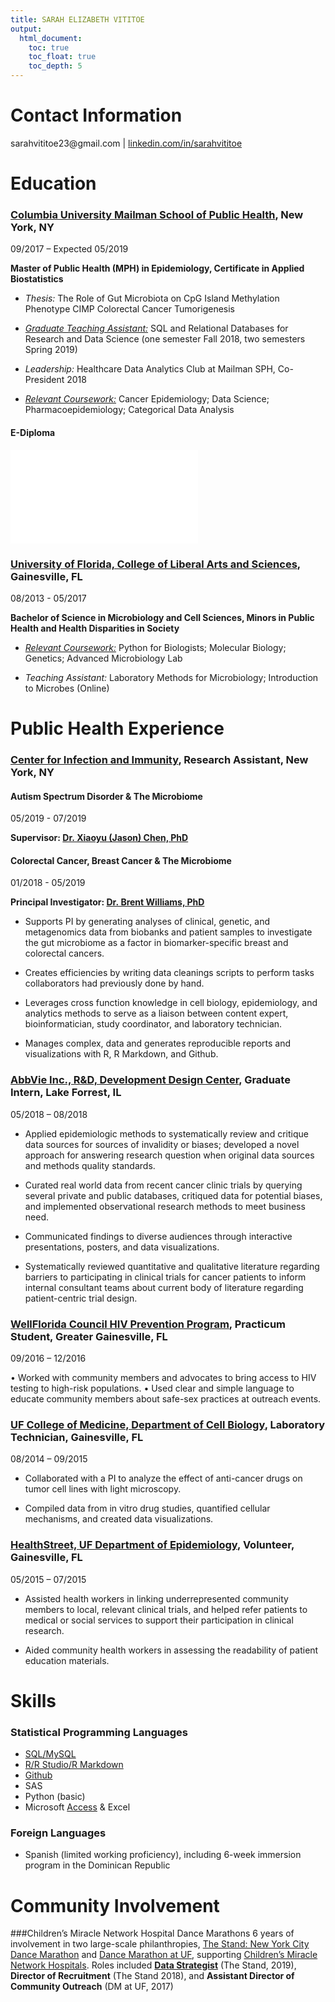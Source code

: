 ```yaml
---
title: SARAH ELIZABETH VITITOE
output:
  html_document: 
    toc: true
    toc_float: true
    toc_depth: 5
---
```

# Contact Information 

sarahvititoe23@gmail.com | [linkedin.com/in/sarahvititoe](linkedin.com/in/sarahvititoe)

# Education
### **[Columbia University Mailman School of Public Health](https://www.mailman.columbia.edu/academics/departments/epidemiology), New York, NY**

09/2017 – Expected 05/2019

**Master of Public Health (MPH) in Epidemiology, Certificate in Applied Biostatistics**

* *Thesis:* The Role of Gut Microbiota on CpG Island Methylation Phenotype CIMP Colorectal Cancer Tumorigenesis

* [*Graduate Teaching Assistant:*](portfolio_db.html) SQL and Relational Databases for Research and Data Science (one semester Fall 2018, two semesters Spring 2019)

* *Leadership:* Healthcare Data Analytics Club at Mailman SPH, Co-President 2018 

* *[Relevant Coursework:](course_list.html)* Cancer Epidemiology; Data Science; Pharmacoepidemiology; Categorical Data Analysis 

#### E-Diploma

<embed src="images/mph_diploma.pdf" align="center">

### **[University of Florida, College of Liberal Arts and Sciences](https://catalog.ufl.edu/UGRD/colleges-schools/UGLAS/MCY_BS/), Gainesville, FL**

08/2013 - 05/2017

**Bachelor of Science in Microbiology and Cell Sciences, Minors in Public Health and Health Disparities in Society**

* *[Relevant Coursework:](course_list.html)* Python for Biologists; Molecular Biology; Genetics; Advanced Microbiology Lab

*	*Teaching Assistant:* Laboratory Methods for Microbiology; Introduction to Microbes (Online)

# Public Health Experience

### **[Center for Infection and Immunity](https://www.mailman.columbia.edu/research/center-infection-and-immunity/chronic-diseases-microbiome), Research Assistant, New York, NY**    

#### Autism Spectrum Disorder & The Microbiome 
05/2019 - 07/2019

**Supervisor: [Dr. Xiaoyu (Jason) Chen, PhD](https://www.mailman.columbia.edu/research/center-infection-and-immunity/xiaoyu-jason-chen)**

#### Colorectal Cancer, Breast Cancer & The Microbiome
01/2018 - 05/2019

**Principal Investigator: [Dr. Brent Williams, PhD](https://www.mailman.columbia.edu/research/center-infection-and-immunity/brent-williams-phd)**

- Supports PI by generating analyses of clinical, genetic, and metagenomics data from biobanks and patient samples to investigate the gut microbiome as a factor in biomarker-specific breast and colorectal cancers.

- Creates efficiencies by writing data cleanings scripts to perform tasks collaborators had previously done by hand.

- Leverages cross function knowledge in cell biology, epidemiology, and analytics methods to serve as a liaison between content expert, bioinformatician, study coordinator, and laboratory technician.

- Manages complex, data and generates reproducible reports and visualizations with R, R Markdown, and Github.

### **[AbbVie Inc., R&D, Development Design Center](https://news.abbvie.com/news/abbvie-news-briefs/inside-our-design-lab-building-clinical-trial.htm), Graduate Intern, Lake Forrest, IL**
05/2018 – 08/2018

- Applied epidemiologic methods to systematically review and critique data sources for sources of invalidity or biases; developed a novel approach for answering research question when original data sources and methods quality standards.  

- Curated real world data from recent cancer clinic trials by querying several private and public databases, critiqued data for potential biases, and implemented observational research methods to meet business need.

- Communicated findings to diverse audiences through interactive presentations, posters, and data visualizations.

- Systematically reviewed quantitative and qualitative literature regarding barriers to participating in clinical trials for cancer patients to inform internal consultant teams about current body of literature regarding patient-centric trial design.

### **[WellFlorida Council HIV Prevention Program](https://wellflorida.org/areas-of-expertise/hiv-aids/), Practicum Student, Greater Gainesville, FL**
09/2016 – 12/2016

•	Worked with community members and advocates to bring access to HIV testing to high-risk populations.
•	Used clear and simple language to educate community members about safe-sex practices at outreach events.

### **[UF College of Medicine, Department of Cell Biology](https://acb.med.ufl.edu/faculty-staff/dunn/), Laboratory Technician, Gainesville, FL**
08/2014 – 09/2015

- Collaborated with a PI to analyze the effect of anti-cancer drugs on tumor cell lines with light microscopy.

- Compiled data from in vitro drug studies, quantified cellular mechanisms, and created data visualizations. 

### **[HealthStreet, UF Department of Epidemiology](http://healthstreet.program.ufl.edu/), Volunteer, Gainesville, FL**
05/2015 – 07/2015

- Assisted health workers in linking underrepresented community members to local, relevant clinical trials, and helped refer patients to medical or social services to support their participation in clinical research. 

- Aided community health workers in assessing the readability of patient education materials. 

# Skills 
### Statistical Programming Languages
- [SQL/MySQL](portfolio_db.html)
- [R/R Studio/R Markdown](projects.html)
- [Github](http://github.com/sarahvititoe/)
- SAS
- Python (basic)
- Microsoft [Access](portfolio_db.html) & Excel

### Foreign Languages
- Spanish (limited working proficiency), including 6-week immersion program in the Dominican Republic

# Community Involvement
###Children’s Miracle Network Hospital Dance Marathons
6 years of involvement in two large-scale philanthropies, [The Stand: New York City Dance Marathon](http://www.dmstandnyc.org/) and [Dance Marathon at UF](https://floridadm.org/), supporting [Children's Miracle Network Hospitals](https://childrensmiraclenetworkhospitals.org/). Roles included [**Data Strategist**](portfolio_nonprofit.html) (The Stand, 2019), **Director of Recruitment** (The Stand 2018), and **Assistant Director of Community Outreach** (DM at UF, 2017)